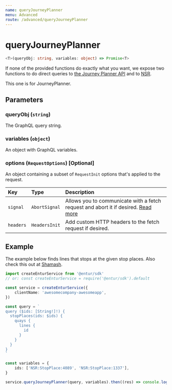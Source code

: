 ```yaml
---
name: queryJourneyPlanner
menu: Advanced
route: /advanced/queryJourneyPlanner
---
```


# queryJourneyPlanner

```typescript
<T>(queryObj: string, variables: object) => Promise<T>
```

If none of the provided functions do exactly what you want, we expose two functions to do direct queries to [the Journey Planner API](https://developer.entur.org/pages-journeyplanner-journeyplanner) and to [NSR](https://developer.entur.org/pages-nsr-nsr).

This one is for JourneyPlanner.

## Parameters

### queryObj (`string`)

The GraphQL query string.

### variables (`object`)

An object with GraphQL variables.

### options (`RequestOptions`) [Optional]

An object containing a subset of `RequestInit` options that's applied to the request.

| Key      | Type          | Description                                                                                                                                       |
| :------- | :------------ | :------------------------------------------------------------------------------------------------------------------------------------------------ |
| `signal` | `AbortSignal` | Allows you to communicate with a fetch request and abort it if desired. [Read more](https://developer.mozilla.org/en-US/docs/Web/API/AbortSignal) |
| `headers`| `HeadersInit` | Add custom HTTP headers to the fetch request if desired.                                                                                          |

## Example

The example below finds lines that stops at the given stop places. Also check this out at [Shamash](https://api.staging.entur.io/journey-planner/v2/ide/?query=%7B%0A%20%20%0A%7D&variables=%7B%0A%20%20%22ids%22%3A%20%5B%22NSR%3AStopPlace%3A4089%22%2C%20%22NSR%3AStopPlace%3A1337%22%5D%0A%7D).

```typescript
import createEnturService from '@entur/sdk'
// or: const createEnturService = require('@entur/sdk').default

const service = createEnturService({
    clientName: 'awesomecompany-awesomeapp',
})

const query = `
query ($ids: [String!]!) {
  stopPlaces(ids: $ids) {
    quays {
      lines {
        id
      }
    }
  }
}
`

const variables = {
    ids: ['NSR:StopPlace:4089', 'NSR:StopPlace:1337'],
}

service.queryJourneyPlanner(query, variables).then((res) => console.log(res)) // Print out lines servicing these stop places
```
